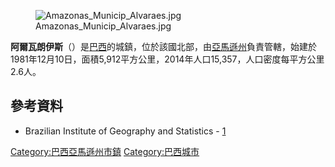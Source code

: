 {{coord|03|13|15|S|64|48|15|W|scale:30000|display=title}}

[[Image:Amazonas_Municip_Alvaraes.jpg|right]]

'''阿爾瓦朗伊斯'''（{{lang-pt|Alvarães}}）是[[巴西|巴西]]的城鎮，位於該國北部，由[[亞馬遜州_(巴西)|亞馬遜州]]負責管轄，始建於1981年12月10日，面積5,912平方公里，2014年人口15,357，人口密度每平方公里2.6人。

==參考資料==
*Brazilian Institute of Geography and Statistics - [http://www.ibge.gov.br/cidadesat/default.php] {{Wayback|url=http://www.ibge.gov.br/cidadesat/default.php |date=20080611095922 }}

{{Brazil-geo-stub}}
{{巴西亞馬遜州市鎮}}

[[Category:巴西亞馬遜州市鎮|Category:巴西亞馬遜州市鎮]]
[[Category:巴西城市|Category:巴西城市]]